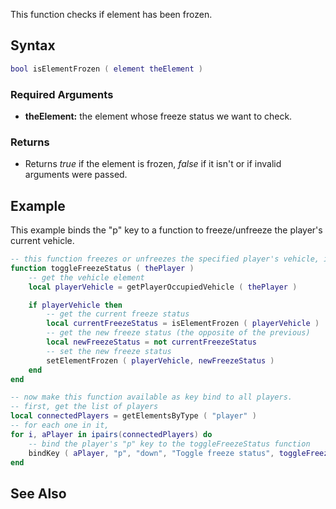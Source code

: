 {{Server client function}}

This function checks if element has been frozen.

==Syntax== 
<syntaxhighlight lang="lua">
bool isElementFrozen ( element theElement )
</syntaxhighlight> 
{{OOP||[[/element.md|element]]:isFrozen|frozen|}}

===Required Arguments=== 
*'''theElement:''' the element whose freeze status we want to check.

===Returns===
*Returns ''true'' if the element is frozen, ''false'' if it isn't or if invalid arguments were passed.

==Example==
<section name="Server" class="server" show="true">
This example binds the "p" key to a function to freeze/unfreeze the player's current vehicle.
<syntaxhighlight lang="lua">
-- this function freezes or unfreezes the specified player's vehicle, if he's in one
function toggleFreezeStatus ( thePlayer )
	-- get the vehicle element
	local playerVehicle = getPlayerOccupiedVehicle ( thePlayer )

	if playerVehicle then
		-- get the current freeze status
		local currentFreezeStatus = isElementFrozen ( playerVehicle )
		-- get the new freeze status (the opposite of the previous)
		local newFreezeStatus = not currentFreezeStatus
		-- set the new freeze status
		setElementFrozen ( playerVehicle, newFreezeStatus )
	end
end

-- now make this function available as key bind to all players.
-- first, get the list of players
local connectedPlayers = getElementsByType ( "player" )
-- for each one in it,
for i, aPlayer in ipairs(connectedPlayers) do
	-- bind the player's "p" key to the toggleFreezeStatus function
	bindKey ( aPlayer, "p", "down", "Toggle freeze status", toggleFreezeStatus )
end
</syntaxhighlight>
</section>

==See Also==
{{Element_functions}}